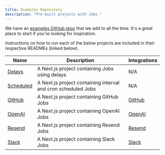 ```yaml
---
title: Examples Repository
description: "Pre-built projects with Jobs."
---
```


We have an [examples GitHub repo](https://github.com/triggerdotdev/examples) that we add to all the time. It's a great place to start if you're looking for inspiration.

Instructions on how to run each of the below projects are included in their respective READMEs (linked below).

| Name                                                                       | Description                                                   | Integrations                        |
| -------------------------------------------------------------------------- | ------------------------------------------------------------- | ----------------------------------- |
| [Delays](https://github.com/triggerdotdev/examples/tree/main/delays)       | A Next.js project containing Jobs using delays                | N/A                                 |
| [Scheduled](https://github.com/triggerdotdev/examples/tree/main/scheduled) | A Next.js project containing interval and cron scheduled Jobs | N/A                                 |
| [GitHub](https://github.com/triggerdotdev/examples/tree/main/github)       | A Next.js project containing GitHub Jobs                      | [GitHub](/integrations/apis/github) |
| [OpenAI](https://github.com/triggerdotdev/examples/tree/main/openai)       | A Next.js project containing OpenAI Jobs                      | [OpenAI](/integrations/apis/openai) |
| [Resend](https://github.com/triggerdotdev/examples/tree/main/resend)       | A Next.js project containing Resend Jobs                      | [Resend](/integrations/apis/resend) |
| [Slack](https://github.com/triggerdotdev/examples/tree/main/slack)         | A Next.js project containing Slack Jobs                       | [Slack](integrations/apis/slack)    |
